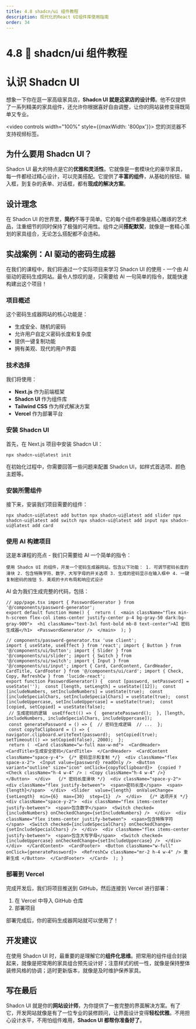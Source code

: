 ```yaml
---
title: 4.8 shadcn/ui 组件教程
description: 现代化的React UI组件库使用指南
order: 34
---
```


# 4.8 🧩 shadcn/ui 组件教程

# 认识 Shadcn UI

想象一下你在逛一家高级家具店，**Shadcn UI 就是这家店的设计师**。他不仅提供了一系列精美的家具组件，还允许你根据喜好自由调整，让你的网站装修变得既简单又专业。

<video controls width="100%" style={{maxWidth: '800px'}}>
  <source src="https://minio.xiaofeng.show/ai-code/4.8.mp4" type="video/mp4" />
  您的浏览器不支持视频标签。
</video>

## 为什么要用 Shadcn UI？

Shadcn UI 最大的特点是它的**优雅和灵活性**。它就像是一套模块化的豪华家具，每一件都经过精心设计，可以完美搭配。它提供了**丰富的组件**，从基础的按钮、输入框，到复杂的表单、对话框，都有**现成的解决方案**。

## 设计理念

在 Shadcn UI 的世界里，**简约**不等于简单。它的每个组件都像是精心雕琢的艺术品，注重细节的同时保持了极强的可用性。组件之间**搭配默契**，就像是一套精心策划的家具组合，无论怎么搭配都不会违和。

## 实战案例：AI 驱动的密码生成器

在我们的课程中，我们将通过一个实际项目来学习 Shadcn UI 的使用 - 一个由 AI 驱动的密码生成网站。最令人惊叹的是，只需要给 AI 一句简单的指令，就能快速构建出这个项目！

### 项目概述

这个密码生成器网站的核心功能是：

- 生成安全、随机的密码
- 允许用户自定义密码长度和复杂度
- 提供一键复制功能
- 拥有美观、现代的用户界面

### 技术选择

我们将使用：

- **Next.js** 作为前端框架
- **Shadcn UI** 作为组件库
- **Tailwind CSS** 作为样式解决方案
- **Vercel** 作为部署平台

### 安装 Shadcn UI

首先，在 Next.js 项目中安装 Shadcn UI：

`npx shadcn-ui@latest init`

在初始化过程中，你需要回答一些问题来配置 Shadcn UI，如样式首选项、颜色主题等。

### 安装所需组件

接下来，安装我们项目需要的组件：

`npx shadcn-ui@latest add button npx shadcn-ui@latest add slider npx shadcn-ui@latest add switch npx shadcn-ui@latest add input npx shadcn-ui@latest add card`

### 使用 AI 构建项目

这是本课程的亮点 - 我们只需要给 AI 一个简单的指令：

`使用 Shadcn UI 的组件，开发一个密码生成器网站，包含以下功能： 1. 可调节密码长度的滑块 2. 包含特殊字符、数字、大写字母的开关选项 3. 生成的密码显示在输入框中 4. 一键复制密码的按钮 5. 美观的卡片布局和响应式设计`

AI 会为我们生成完整的代码，包括：

```
// app/page.tsx import { PasswordGenerator } from '@/components/password-generator'; 
export default function Home() {  return (  <main className="flex min-h-screen flex-col items-center justify-center p-4 bg-gray-50 dark:bg-gray-900">  <h1 className="text-3xl font-bold mb-8 text-center">AI 密码生成器</h1>  <PasswordGenerator />  </main>  ); }
```

```
// components/password-generator.tsx 'use client'; 
import { useState, useEffect } from 'react'; import { Button } from '@/components/ui/button'; import { Slider } from '@/components/ui/slider'; import { Switch } from '@/components/ui/switch'; import { Input } from '@/components/ui/input'; import { Card, CardContent, CardHeader, CardTitle, CardFooter } from '@/components/ui/card'; import { Check, Copy, RefreshCw } from 'lucide-react'; 
export function PasswordGenerator() {  const [password, setPassword] = useState('');  const [length, setLength] = useState([12]);  const [includeNumbers, setIncludeNumbers] = useState(true);  const [includeSpecialChars, setIncludeSpecialChars] = useState(true);  const [includeUppercase, setIncludeUppercase] = useState(true);  const [copied, setCopied] = useState(false); 
 // 生成密码的逻辑  useEffect(() => {  generatePassword();  }, [length, includeNumbers, includeSpecialChars, includeUppercase]); 
 const generatePassword = () => {  // 密码生成逻辑  // ...  }; 
 const copyToClipboard = () => {  navigator.clipboard.writeText(password);  setCopied(true);  setTimeout(() => setCopied(false), 2000);  }; 
 return (  <Card className="w-full max-w-md">  <CardHeader>  <CardTitle>生成安全密码</CardTitle>  </CardHeader>  <CardContent className="space-y-4">  {/* 密码显示和复制 */}  <div className="flex space-x-2">  <Input value={password} readOnly />  <Button variant="outline" size="icon" onClick={copyToClipboard}>  {copied ? <Check className="h-4 w-4" /> : <Copy className="h-4 w-4" />}  </Button>  </div>   {/* 密码长度滑块 */}  <div className="space-y-2">  <div className="flex justify-between">  <span>密码长度</span>  <span>{length}</span>  </div>  <Slider  value={length}  onValueChange={setLength}  min={6}  max={30}  step={1}  />  </div>   {/* 选项开关 */}  <div className="space-y-2">  <div className="flex items-center justify-between">  <span>包含数字</span>  <Switch checked={includeNumbers} onCheckedChange={setIncludeNumbers} />  </div>  <div className="flex items-center justify-between">  <span>包含特殊字符</span>  <Switch checked={includeSpecialChars} onCheckedChange={setIncludeSpecialChars} />  </div>  <div className="flex items-center justify-between">  <span>包含大写字母</span>  <Switch checked={includeUppercase} onCheckedChange={setIncludeUppercase} />  </div>  </div>  </CardContent>  <CardFooter>  <Button className="w-full" onClick={generatePassword}>  <RefreshCw className="mr-2 h-4 w-4" /> 重新生成 </Button>  </CardFooter>  </Card>  ); }
```

### 部署到 Vercel

完成开发后，我们将项目推送到 GitHub，然后连接到 Vercel 进行部署：

1. 在 Vercel 中导入 GitHub 仓库
2. 部署项目

部署完成后，你的密码生成器网站就可以使用了！

## 开发建议

在使用 Shadcn UI 时，最重要的是理解它的**组件化思维**。把常用的组件组合封装起来，就像是把常用的家具组合预先设计好；注意样式的统一性，就像是保持整体装修风格的协调；适时更新版本，就像是及时维护保养家具。

## 写在最后

Shadcn UI 就是你的**网站设计师**，为你提供了一套完整的界面解决方案。有了它，开发网站就像是有了一位专业的装修顾问，让界面设计变得**轻松优雅**。不用担心设计水平，不用怕组件难用，**Shadcn UI 都帮你准备好了**。 